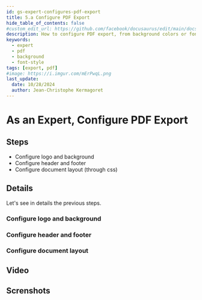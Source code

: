 ```yaml
---
id: gs-expert-configures-pdf-export
title: 5.a Configure PDF Export
hide_table_of_contents: false
#custom_edit_url: https://github.com/facebook/docusaurus/edit/main/docs/api-doc-markdown.md
description: How to configure PDF export, from background colors or font style to logo, header and footer?
keywords:
  - expert
  - pdf
  - background
  - font-style
tags: [export, pdf]
#image: https://i.imgur.com/mErPwqL.png
last_update:
  date: 10/28/2024
  author: Jean-Christophe Kermagoret
---
```


# As an Expert, Configure PDF Export

## Steps

* Configure logo and background
* Configure header and footer
* Configure document layout (through css)

## Details

Let's see in details the previous steps.

### Configure logo and background


### Configure header and footer


### Configure document layout


## Video


## Screnshots

